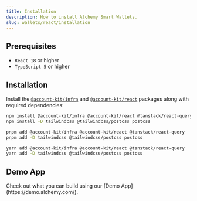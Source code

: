 ```yaml
---
title: Installation
description: How to install Alchemy Smart Wallets.
slug: wallets/react/installation
---
```


## Prerequisites

- `React 18` or higher
- `TypeScript 5` or higher

## Installation

Install the [`@account-kit/infra`](https://www.npmjs.com/package/@account-kit/infra) and [`@account-kit/react`](https://www.npmjs.com/package/@account-kit/react) packages along with required dependencies:

<CodeBlocks>

```bash npm
npm install @account-kit/infra @account-kit/react @tanstack/react-query
npm install -D tailwindcss @tailwindcss/postcss postcss
```

```bash pnpm
pnpm add @account-kit/infra @account-kit/react @tanstack/react-query
pnpm add -D tailwindcss @tailwindcss/postcss postcss
```

```bash yarn
yarn add @account-kit/infra @account-kit/react @tanstack/react-query
yarn add -D tailwindcss @tailwindcss/postcss postcss
```

</CodeBlocks>

## Demo App

<Tip>
  Check out what you can build using our [Demo App](https://demo.alchemy.com/).
</Tip>